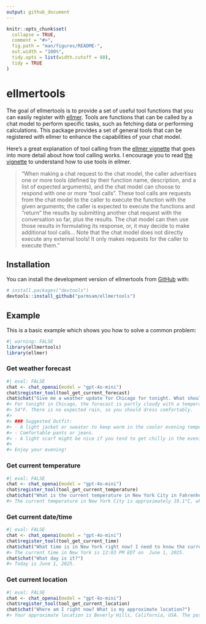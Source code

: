 ```yaml
---
output: github_document
---
```


<!-- README.md is generated from README.Rmd. Please edit that file -->

```r
knitr::opts_chunk$set(
  collapse = TRUE,
  comment = "#>",
  fig.path = "man/figures/README-",
  out.width = "100%",
  tidy.opts = list(width.cutoff = 80), 
  tidy = TRUE
)
```

# ellmertools

<!-- badges: start -->
<!-- badges: end -->

The goal of ellmertools is to provide a set of useful tool functions that you can easily register with [ellmer](https://ellmer.tidyverse.org/). Tools are functions that can be called by a chat model to perform specific tasks, such as fetching data or performing calculations. This package provides a set of general tools that can be registered with ellmer to enhance the capabilities of your chat model.

Here's a great explanation of tool calling from the [ellmer vignette](https://ellmer.tidyverse.org/articles/tool-calling.html) that goes into more detail about how tool calling works. I encourage you to read [the vignette](https://ellmer.tidyverse.org/articles/tool-calling.html) to understand how to use tools in ellmer.

> "When making a chat request to the chat model, the caller advertises one or more tools (defined by their function name, description, and a list of expected arguments), and the chat model can choose to respond with one or more “tool calls”. These tool calls are requests from the chat model to the caller to execute the function with the given arguments; the caller is expected to execute the functions and “return” the results by submitting another chat request with the conversation so far, plus the results. The chat model can then use those results in formulating its response, or, it may decide to make additional tool calls... Note that the chat model does not directly execute any external tools! It only makes requests for the caller to execute them."

## Installation

You can install the development version of ellmertools from [GitHub](https://github.com/) with:

``` r
# install.packages("devtools")
devtools::install_github("parmsam/ellmertools")
```

## Example

This is a basic example which shows you how to solve a common problem:

```r
#| warning: FALSE
library(ellmertools)
library(ellmer)
```

### Get weather forecast

```r
#| eval: FALSE
chat <- chat_openai(model = "gpt-4o-mini")
chat$register_tool(tool_get_current_forecast)
chat$chat("Give me a weather update for Chicago for tonight. What should I wear?")
#> For tonight in Chicago, the forecast is partly cloudy with a temperature around 
#> 54°F. There is no expected rain, so you should dress comfortably.
#> 
#> ### Suggested Outfit:
#> - A light jacket or sweater to keep warm in the cooler evening temperatures.
#> - Comfortable pants or jeans.
#> - A light scarf might be nice if you tend to get chilly in the evening. 
#> 
#> Enjoy your evening!
```
### Get current temperature

```r
#| eval: FALSE
chat <- chat_openai(model = "gpt-4o-mini")
chat$register_tool(tool_get_current_temperature)
chat$chat("What is the current temperature in New York City in Fahrenheit?")
#> The current temperature in New York City is approximately 19.1°C, which is  about 66.4°F.
```

### Get current date/time

```r
#| eval: FALSE
chat <- chat_openai(model = "gpt-4o-mini")
chat$register_tool(tool_get_current_time)
chat$chat("What time is in New York right now? I need to know the current time.")
#> The current time in New York is 12:03 PM EDT on  June 1, 2025.
chat$chat("What day is it?")
#> Today is June 1, 2025.
```

### Get current location

```r
#| eval: FALSE
chat <- chat_openai(model = "gpt-4o-mini")
chat$register_tool(tool_get_current_location)
chat$chat("Where am I right now? What is my approximate location?")
#> Your approximate location is Beverly Hills, California, USA. The postal code is 90210, and you are in the America/Los_Angeles time zone.
```
